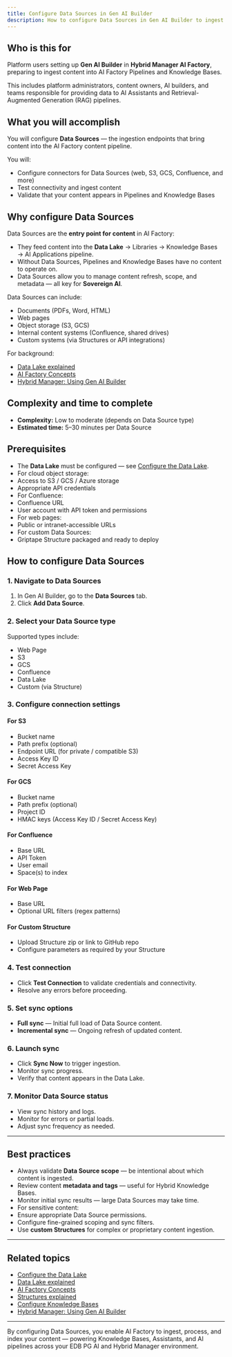 ```yaml
---
title: Configure Data Sources in Gen AI Builder
description: How to configure Data Sources in Gen AI Builder to ingest content for AI Factory Pipelines and Knowledge Bases.
---
```


## Who is this for

Platform users setting up **Gen AI Builder** in **Hybrid Manager AI Factory**, preparing to ingest content into AI Factory Pipelines and Knowledge Bases.

This includes platform administrators, content owners, AI builders, and teams responsible for providing data to AI Assistants and Retrieval-Augmented Generation (RAG) pipelines.

## What you will accomplish

You will configure **Data Sources** — the ingestion endpoints that bring content into the AI Factory content pipeline.

You will:

-   Configure connectors for Data Sources (web, S3, GCS, Confluence, and more)
-   Test connectivity and ingest content
-   Validate that your content appears in Pipelines and Knowledge Bases

## Why configure Data Sources

Data Sources are the **entry point for content** in AI Factory:

-   They feed content into the **Data Lake** → Libraries → Knowledge Bases → AI Applications pipeline.
-   Without Data Sources, Pipelines and Knowledge Bases have no content to operate on.
-   Data Sources allow you to manage content refresh, scope, and metadata — all key for **Sovereign AI**.

Data Sources can include:

-   Documents (PDFs, Word, HTML)
-   Web pages
-   Object storage (S3, GCS)
-   Internal content systems (Confluence, shared drives)
-   Custom systems (via Structures or API integrations)

For background:

- [Data Lake explained](edb-postgres-ai/ai-factory/learn/explained/data-lake-explained)
- [AI Factory Concepts](edb-postgres-ai/ai-factory/learn/explained/ai-factory-concepts)
- [Hybrid Manager: Using Gen AI Builder](edb-postgres-ai/hybrid-manager/ai-factory/gen-ai/builder)

## Complexity and time to complete

-   **Complexity:** Low to moderate (depends on Data Source type)
-   **Estimated time:** 5–30 minutes per Data Source

## Prerequisites

-   The **Data Lake** must be configured — see [Configure the Data Lake](configure-datalake).
-   For cloud object storage:
-   Access to S3 / GCS / Azure storage
-   Appropriate API credentials
-   For Confluence:
-   Confluence URL
-   User account with API token and permissions
-   For web pages:
-   Public or intranet-accessible URLs
-   For custom Data Sources:
-   Griptape Structure packaged and ready to deploy

## How to configure Data Sources

### 1. Navigate to Data Sources

1.  In Gen AI Builder, go to the **Data Sources** tab.
2.  Click **Add Data Source**.

### 2. Select your Data Source type

Supported types include:

-   Web Page
-   S3
-   GCS
-   Confluence
-   Data Lake
-   Custom (via Structure)

### 3. Configure connection settings

#### For S3

-   Bucket name
-   Path prefix (optional)
-   Endpoint URL (for private / compatible S3)
-   Access Key ID
-   Secret Access Key

#### For GCS

-   Bucket name
-   Path prefix (optional)
-   Project ID
-   HMAC keys (Access Key ID / Secret Access Key)

#### For Confluence

-   Base URL
-   API Token
-   User email
-   Space(s) to index

#### For Web Page

-   Base URL
-   Optional URL filters (regex patterns)

#### For Custom Structure

-   Upload Structure zip or link to GitHub repo
-   Configure parameters as required by your Structure

### 4. Test connection

-   Click **Test Connection** to validate credentials and connectivity.
-   Resolve any errors before proceeding.

### 5. Set sync options

-   **Full sync** — Initial full load of Data Source content.
-   **Incremental sync** — Ongoing refresh of updated content.

### 6. Launch sync

-   Click **Sync Now** to trigger ingestion.
-   Monitor sync progress.
-   Verify that content appears in the Data Lake.

### 7. Monitor Data Source status

-   View sync history and logs.
-   Monitor for errors or partial loads.
-   Adjust sync frequency as needed.

* * *

## Best practices

-   Always validate **Data Source scope** — be intentional about which content is ingested.
-   Review content **metadata and tags** — useful for Hybrid Knowledge Bases.
-   Monitor initial sync results — large Data Sources may take time.
-   For sensitive content:
-   Ensure appropriate Data Source permissions.
-   Configure fine-grained scoping and sync filters.
-   Use **custom Structures** for complex or proprietary content ingestion.

* * *

## Related topics

- [Configure the Data Lake](configure-datalake)
- [Data Lake explained](edb-postgres-ai/ai-factory/learn/explained/data-lake-explained)
- [AI Factory Concepts](edb-postgres-ai/ai-factory/learn/explained/ai-factory-concepts)
- [Structures explained](edb-postgres-ai/ai-factory/learn/explained/structures-explained)
- [Configure Knowledge Bases](../../../builder/libraries/knowledge-bases)
- [Hybrid Manager: Using Gen AI Builder](edb-postgres-ai/hybrid-manager/ai-factory/gen-ai/builder)

* * *

By configuring Data Sources, you enable AI Factory to ingest, process, and index your content — powering Knowledge Bases, Assistants, and AI pipelines across your EDB PG AI and Hybrid Manager environment.
